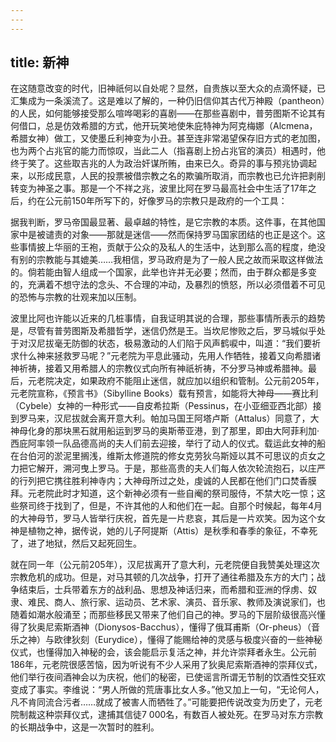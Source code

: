 ```yaml
---
---
---
```

title: 新神
---




在这随意改变的时代，旧神祇何以自处呢？显然，自贵族以至大众的点滴怀疑，已汇集成为一条溪流了。这是难以了解的，一种仍旧信仰其古代万神殿（pantheon）的人民，如何能够接受那么喧哗喝彩的喜剧——在那些喜剧中，普劳图斯不论其有何借口，总是仿效希腊的方式，他开玩笑地使朱庇特神为阿克梅娜（Alcmena，希腊女神）做工，又使墨丘利神变为小丑。甚至连非常渴望保存旧方式的老加图，也为两个占兆官的能力而惊叹，当此二人（指喜剧上扮占兆官的演员）相遇时，他终于笑了。这些取吉兆的人为政治奸谋所贿，由来已久。奇异的事与预兆协调起来，以形成民意，人民的投票被借宗教之名的欺骗所取消，而宗教也已允许把剥削转变为神圣之事。那是一个不祥之兆，波里比阿在罗马最高社会中生活了17年之后，约在公元前150年所写下的，好像罗马的宗教只是政府的一个工具：

据我判断，罗马帝国最显著、最卓越的特性，是它宗教的本质。这件事，在其他国家中是被谴责的对象——那就是迷信——然而保持罗马国家团结的也正是这个。这些事情披上华丽的王袍，贡献于公众的及私人的生活中，达到那么高的程度，绝没有别的宗教能与其媲美……我相信，罗马政府是为了一般人民之故而采取这样做法的。倘若能由智人组成一个国家，此举也许并无必要；然而，由于群众都是多变的，充满着不想守法的念头、不合理的冲动，及暴烈的愤怒，所以必须借着不可见的恐怖与宗教的壮观来加以压制。



波里比阿也许能以近来的几桩事情，自我证明其说的合理，那些事情所表示的趋势是，尽管有普劳图斯及希腊哲学，迷信仍然是王。当坎尼惨败之后，罗马城似乎处于对汉尼拔毫无防御的状态，极易激动的人们陷于风声鹤唳中，叫道：“我们要祈求什么神来拯救罗马呢？”元老院为平息此骚动，先用人作牺牲，接着又向希腊诸神祈祷，接着又用希腊人的宗教仪式向所有神祇祈祷，不分罗马神或希腊神。最后，元老院决定，如果政府不能阻止迷信，就应加以组织和管制。公元前205年，元老院宣称，《预言书》（Sibylline Books）载有预言，如能将大神母——赛比利（Cybele）女神的一种形式——自皮希拉斯（Pessinus，在小亚细亚西北部）接到罗马来，汉尼拔就会离开意大利。帕加马国王阿塔卢斯（Attalus）同意了，大神母化身的那块黑石就用船运到罗马的奥斯蒂亚港，到了那里，即由大阿菲利加·西庇阿率领一队品德高尚的夫人们前去迎接，举行了动人的仪式。载运此女神的船在台伯河的淤泥里搁浅，维斯太修道院的修女克劳狄乌斯娅以其不可思议的贞女之力把它解开，溯河曳上罗马。于是，那些高贵的夫人们每人依次轮流抱石，以庄严的行列把它携往胜利神寺内；大神母所过之处，虔诚的人民都在他们门口焚香膜拜。元老院此时才知道，这个新神必须有一些自阉的祭司服侍，不禁大吃一惊；这些祭司终于找到了，但是，不许其他的人和他们在一起。自那个时候起，每年4月的大神母节，罗马人皆举行庆祝，首先是一片悲哀，其后是一片欢笑。因为这个女神是植物之神，据传说，她的儿子阿提斯（Attis）是秋季和春季的象征，不幸死了，进了地狱，然后又起死回生。

就在同一年（公元前205年），汉尼拔离开了意大利，元老院便自我赞美处理这次宗教危机的成功。但是，对马其顿的几次战争，打开了通往希腊及东方的大门；战争结束后，士兵带着东方的战利品、思想及神话归来，而希腊和亚洲的俘虏、奴隶、难民、商人、旅行家、运动员、艺术家、演员、音乐家、教师及演说家们，也随着如潮水般涌至；而那些移民又带来了他们自己的神。罗马的下层阶级很高兴懂得了狄奥尼索斯酒神（Dionysos-Bacchus），懂得了俄耳甫斯（Or-pheus）（音乐之神）与欧律狄刻（Eurydice），懂得了能赐给神的灵感与极度兴奋的一些神秘仪式，也懂得加入神秘的会，该会能启示复活之神，并允许崇拜者永生。公元前186年，元老院很感苦恼，因为听说有不少人采用了狄奥尼索斯酒神的崇拜仪式，他们举行夜间酒神会以为庆祝，他们的秘密，已使谣言所谓无节制的饮酒性交狂欢变成了事实。李维说：“男人所做的荒唐事比女人多。”他又加上一句，“无论何人，凡不肯同流合污者……就成了被害人而牺牲了。”可能要把传说改变为历史了，元老院制裁这种崇拜仪式，逮捕其信徒7 000名，有数百人被处死。在罗马对东方宗教的长期战争中，这是一次暂时的胜利。